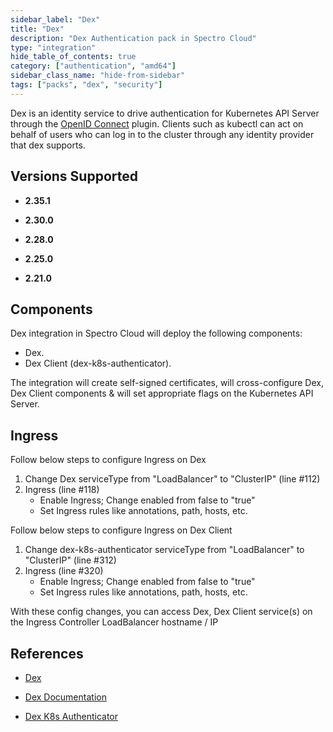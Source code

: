 ```yaml
---
sidebar_label: "Dex"
title: "Dex"
description: "Dex Authentication pack in Spectro Cloud"
type: "integration"
hide_table_of_contents: true
category: ["authentication", "amd64"]
sidebar_class_name: "hide-from-sidebar"
tags: ["packs", "dex", "security"]
---
```


<RedirectPackPage packName="dex" />

Dex is an identity service to drive authentication for Kubernetes API Server through the
[OpenID Connect](https://openid.net/connect/) plugin. Clients such as kubectl can act on behalf of users who can log in
to the cluster through any identity provider that dex supports.

## Versions Supported

<Tabs queryString="parent">

<TabItem label="2.35.x" value="2.35.x">

- **2.35.1**

</TabItem>

<TabItem label="2.30.x" value="2.30.x">

- **2.30.0**

</TabItem>

<TabItem label="2.28.x" value="2.28.x">

- **2.28.0**

</TabItem>

<TabItem label="2.25.x" value="2.25.x">

- **2.25.0**

</TabItem>

<TabItem label="2.21.x" value="2.21.x">

- **2.21.0**

</TabItem>
</Tabs>

## Components

Dex integration in Spectro Cloud will deploy the following components:

- Dex.
- Dex Client (dex-k8s-authenticator).

The integration will create self-signed certificates, will cross-configure Dex, Dex Client components & will set
appropriate flags on the Kubernetes API Server.

## Ingress

Follow below steps to configure Ingress on Dex

1. Change Dex serviceType from "LoadBalancer" to "ClusterIP" (line #112)
2. Ingress (line #118)
   - Enable Ingress; Change enabled from false to "true"
   - Set Ingress rules like annotations, path, hosts, etc.

Follow below steps to configure Ingress on Dex Client

1. Change dex-k8s-authenticator serviceType from "LoadBalancer" to "ClusterIP" (line #312)
2. Ingress (line #320)
   - Enable Ingress; Change enabled from false to "true"
   - Set Ingress rules like annotations, path, hosts, etc.

With these config changes, you can access Dex, Dex Client service(s) on the Ingress Controller LoadBalancer hostname /
IP

## References

- [Dex](https://github.com/dexidp/dex)

- [Dex Documentation](https://dexidp.io/docs)

- [Dex K8s Authenticator](https://github.com/mintel/dex-k8s-authenticator)
